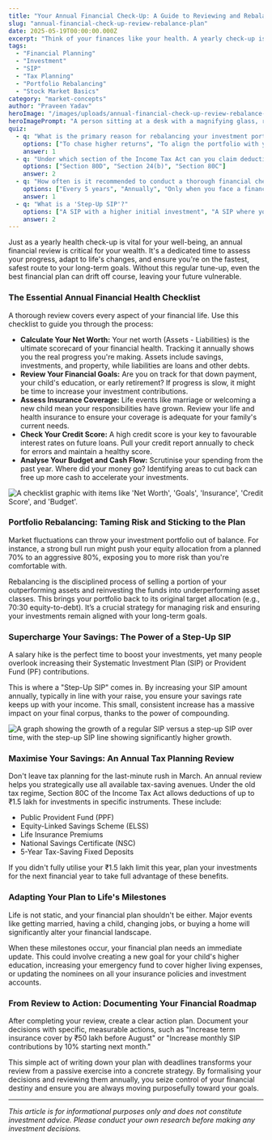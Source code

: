 ```yaml
---
title: "Your Annual Financial Check-Up: A Guide to Reviewing and Rebalancing Your Plan"
slug: "annual-financial-check-up-review-rebalance-plan"
date: 2025-05-19T00:00:00.000Z
excerpt: "Think of your finances like your health. A yearly check-up is essential to ensure you're on track to meet your goals. This guide provides a complete checklist for reviewing your financial plan, rebalancing your portfolio, and making necessary adjustments for a secure financial future."
tags:
  - "Financial Planning"
  - "Investment"
  - "SIP"
  - "Tax Planning"
  - "Portfolio Rebalancing"
  - "Stock Market Basics"
category: "market-concepts"
author: "Praveen Yadav"
heroImage: "/images/uploads/annual-financial-check-up-review-rebalance-plan/hero-image.jpg"
heroImagePrompt: "A person sitting at a desk with a magnifying glass, reviewing financial charts and documents, symbolizing an annual financial check-up."
quiz:
  - q: "What is the primary reason for rebalancing your investment portfolio?"
    options: ["To chase higher returns", "To align the portfolio with your original risk tolerance", "To sell all underperforming assets"]
    answer: 1
  - q: "Under which section of the Income Tax Act can you claim deductions for investments like PPF, ELSS, and life insurance premiums?"
    options: ["Section 80D", "Section 24(b)", "Section 80C"]
    answer: 2
  - q: "How often is it recommended to conduct a thorough financial check-up?"
    options: ["Every 5 years", "Annually", "Only when you face a financial crisis"]
    answer: 1
  - q: "What is a 'Step-Up SIP'?"
    options: ["A SIP with a higher initial investment", "A SIP where you pause contributions", "A SIP where you increase your contribution amount periodically, often in line with a salary hike"]
    answer: 2
---
```


Just as a yearly health check-up is vital for your well-being, an annual financial review is critical for your wealth. It's a dedicated time to assess your progress, adapt to life's changes, and ensure you're on the fastest, safest route to your long-term goals. Without this regular tune-up, even the best financial plan can drift off course, leaving your future vulnerable.

### The Essential Annual Financial Health Checklist

A thorough review covers every aspect of your financial life. Use this checklist to guide you through the process:

*   **Calculate Your Net Worth:** Your net worth (Assets - Liabilities) is the ultimate scorecard of your financial health. Tracking it annually shows you the real progress you're making. Assets include savings, investments, and property, while liabilities are loans and other debts.
*   **Review Your Financial Goals:** Are you on track for that down payment, your child's education, or early retirement? If progress is slow, it might be time to increase your investment contributions.
*   **Assess Insurance Coverage:** Life events like marriage or welcoming a new child mean your responsibilities have grown. Review your life and health insurance to ensure your coverage is adequate for your family's current needs.
*   **Check Your Credit Score:** A high credit score is your key to favourable interest rates on future loans. Pull your credit report annually to check for errors and maintain a healthy score.
*   **Analyse Your Budget and Cash Flow:** Scrutinise your spending from the past year. Where did your money go? Identifying areas to cut back can free up more cash to accelerate your investments.

![A checklist graphic with items like 'Net Worth', 'Goals', 'Insurance', 'Credit Score', and 'Budget'.](/images/uploads/annual-financial-check-up-review-rebalance-plan/financial-review-checklist.png)

### Portfolio Rebalancing: Taming Risk and Sticking to the Plan

Market fluctuations can throw your investment portfolio out of balance. For instance, a strong bull run might push your equity allocation from a planned 70% to an aggressive 80%, exposing you to more risk than you're comfortable with.

Rebalancing is the disciplined process of selling a portion of your outperforming assets and reinvesting the funds into underperforming asset classes. This brings your portfolio back to its original target allocation (e.g., 70:30 equity-to-debt). It’s a crucial strategy for managing risk and ensuring your investments remain aligned with your long-term goals.

### Supercharge Your Savings: The Power of a Step-Up SIP

A salary hike is the perfect time to boost your investments, yet many people overlook increasing their Systematic Investment Plan (SIP) or Provident Fund (PF) contributions.

This is where a "Step-Up SIP" comes in. By increasing your SIP amount annually, typically in line with your raise, you ensure your savings rate keeps up with your income. This small, consistent increase has a massive impact on your final corpus, thanks to the power of compounding.

![A graph showing the growth of a regular SIP versus a step-up SIP over time, with the step-up SIP line showing significantly higher growth.](/images/uploads/annual-financial-check-up-review-rebalance-plan/step-up-sip-growth.png)

### Maximise Your Savings: An Annual Tax Planning Review

Don't leave tax planning for the last-minute rush in March. An annual review helps you strategically use all available tax-saving avenues. Under the old tax regime, Section 80C of the Income Tax Act allows deductions of up to ₹1.5 lakh for investments in specific instruments. These include:

*   Public Provident Fund (PPF)
*   Equity-Linked Savings Scheme (ELSS)
*   Life Insurance Premiums
*   National Savings Certificate (NSC)
*   5-Year Tax-Saving Fixed Deposits

If you didn't fully utilise your ₹1.5 lakh limit this year, plan your investments for the next financial year to take full advantage of these benefits.

### Adapting Your Plan to Life's Milestones

Life is not static, and your financial plan shouldn't be either. Major events like getting married, having a child, changing jobs, or buying a home will significantly alter your financial landscape.

When these milestones occur, your financial plan needs an immediate update. This could involve creating a new goal for your child's higher education, increasing your emergency fund to cover higher living expenses, or updating the nominees on all your insurance policies and investment accounts.

### From Review to Action: Documenting Your Financial Roadmap

After completing your review, create a clear action plan. Document your decisions with specific, measurable actions, such as "Increase term insurance cover by ₹50 lakh before August" or "Increase monthly SIP contributions by 10% starting next month."

This simple act of writing down your plan with deadlines transforms your review from a passive exercise into a concrete strategy. By formalising your decisions and reviewing them annually, you seize control of your financial destiny and ensure you are always moving purposefully toward your goals.

---
*This article is for informational purposes only and does not constitute investment advice. Please conduct your own research before making any investment decisions.*